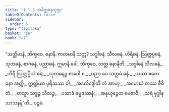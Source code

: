 ```yaml
---
title: "1.1.5 သံခိတ္တဓနသုတ္တ"
tableOfContents: false
sidebar:
  order: 5
type: "tipitaka"
basket: "su"
book: "a7"
---
```



<DynamicBreadcrumb />

<Division number="5" book="a7" e="ch" v="16" p="398">

<Paragraph number="25" book="a7">
“သတ္တိမာနိ, ဘိက္ခဝေ, ဓနာနိ. ကတမာနိ သတ္တ? သဒ္ဓါဓနံ, သီလဓနံ, ဟိရီဓနံ, ဩတ္တပ္ပဓနံ, သုတဓနံ, စာဂဓနံ, ပညာဓနံ. ဣမာနိ ခေါ, ဘိက္ခဝေ, သတ္တ ဓနာနီတိ.
</Paragraph>

<Paragraph number="26" type="verses" book="a7">
_သဒ္ဓါဓနံ သီလဓနံ,_  
_ဟိရီ ဩတ္တပ္ပိယံ ဓနံ;_  
_သုတဓနဉ္စ စာဂေါ စ,_  
_ပညာ ဝေ သတ္တမံ ဓနံ._  

</Paragraph>

<Paragraph number="27" type="verses" book="a7">
_ယဿ ဧတေ ဓနာ အတ္ထိ,_  
ဣတ္ထိယာ ပုရိသဿ ဝါ;_  
_အဒလိဒ္ဒေါတိ တံ အာဟု,_  
_အမောဃံ တဿ ဇီဝိတံ._  

</Paragraph>

<Paragraph number="28" type="verses" book="a7">
_တသ္မာ သဒ္ဓဉ္စ သီလဉ္စ,_  
_ပသာဒံ ဓမ္မဒဿနံ;_  
_အနုယုဉ္ဇေထ မေဓာဝီ,_  
_သရံ ဗုဒ္ဓါန သာသနန်”တိ._  


</Paragraph>
</Division>

<Paragraph number="29" type="center" book="a7">
ပဉ္စမံ.
</Paragraph>